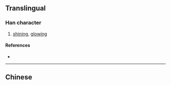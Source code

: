 {{character info/new}}
{{also|煥}}
==Translingual==

===Han character===
{{Han char|rn=86|rad=火|as=07|sn=11|four=|canj=FNBK,XFNBK|ids=⿰火奂}}

# [[shining]], [[glowing]]

====References====
* {{Han ref|kx=0673.111|hdz=32205.080|uh=7115|ud=28949}}

----

==Chinese==
{{zh-see|煥}}